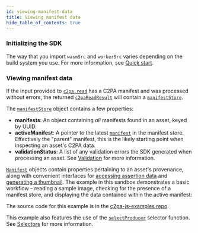 ```yaml
---
id: viewing-manifest-data
title: Viewing manifest data
hide_table_of_contents: true
---
```



### Initializing the SDK

The way that you import `wasmSrc` and `workerSrc` varies depending on the build system you use. For more information, see [Quick start](../getting-started/quick-start#bringing-in-the-library).

### Viewing manifest data

If the input provided to [`c2pa.read`](../../js-sdk/api/c2pa.c2pa#methods) has a C2PA manifest and was processed without errors, the returned [`c2paReadResult`](../../js-sdk/api/c2pa.c2pareadresult) will contain a [`manifestStore`](../../js-sdk/api/c2pa.c2pareadresult.manifeststore).

The [`manifestStore`](../../js-sdk/api/c2pa.c2pareadresult.manifeststore) object contains a few properties:

- **manifests**: An object containing _all_ manifests found in an asset, keyed by UUID.
- **activeManifest**: A pointer to the latest [`manifest`](../../js-sdk/api/c2pa.manifest) in the manifest store. Effectively the "parent" manifest, this is the likely starting point when inspecting an asset's C2PA data.
- **validationStatus**: A list of any validation errors the SDK generated when processing an asset. See [Validation](./validation) for more information.

[`Manifest`](../../js-sdk/api/c2pa.manifest) objects contain properties pertaining to an asset's provenance, along with convenient interfaces for [accessing assertion data](../../js-sdk/api/c2pa.assertionaccessor) and [generating a thumbnail](../../js-sdk/api/c2pa.thumbnail). The example in this sandbox demonstrates a basic workflow – reading a sample image, checking for the presence of a manifest store, and displaying the data contained within the active manifest:

<Sandbox file="/examples/active-manifest/main.ts" displayType="preview" />

The source code for this example is in the [c2pa-js-examples repo](https://github.com/contentauth/c2pa-js-examples/blob/main/minimal-ts-vite/examples/active-manifest/main.ts).

This example also features the use of the [`selectProducer`](../../js-sdk/api/c2pa.selectproducer) selector function. See [Selectors](./selectors) for more information.
